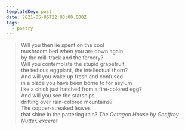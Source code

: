 ```yaml
---
templateKey: post
date: 2021-05-06T22:00:00.000Z
tags:
  - poetry
---
```

> Will you then lie spent on the cool<br/>
> mushroom bed when you are down again<br/>
> by the mill-track and the fernery?<br/>
> Will you contemplate the stupid grapefruit,<br/>
> the tedious eggplant, the intellectual thorn?<br/>
> And will you wake up fresh and confused<br/>
> in a place you have been borne to for asylum<br/>
> like a chick just hatched from a fire-colored egg?<br/>
> And will you see the starships<br/>
> drifting over rain-colored mountains?<br/>
> The copper-streaked leaves<br/>
> that shine in the pattering rain?
> <cite>The Octagon House by Geoffrey Nutter, excerpt</cite>
